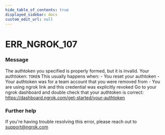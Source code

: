 ```yaml
---
hide_table_of_contents: true
displayed_sidebar: docs
custom_edit_url: null
---
```



# ERR_NGROK_107

### Message
The authtoken you specified is properly formed, but it is invalid.
Your authtoken: `TOKEN`
This usually happens when:
    - You reset your authtoken
    - Your authtoken was for a team account that you were removed from
    - You are using ngrok link and this credential was explicitly revoked
Go to your ngrok dashboard and double check that your authtoken is correct:
https://dashboard.ngrok.com/get-started/your-authtoken

### Further help
If you're having trouble resolving this error, please reach out to [support@ngrok.com](mailto:support@ngrok.com?subject=Help%20with%20ERR_NGROK_107)


<ErrorDetails error='err_ngrok_107' />
